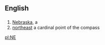 ==English==

==={{Abbreviation}}===
#[[Nebraska]], a {{USstate}}
#[[northeast]] a cardinal point of the compass

[[pl:NE]]
